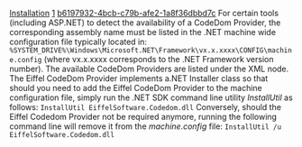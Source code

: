 [[Property:title|Installation]]
[[Property:weight|1]]
[[Property:uuid|b6197932-4bcb-c79b-afe2-1a8f36dbbd7c]]
For certain tools (including ASP.NET) to detect the availability of a CodeDom Provider, the corresponding assembly name must be listed in the .NET machine wide configuration file typically located in: 
<code>%SYSTEM_DRIVE%\Windows\Microsoft.NET\Framework\vx.x.xxxx\CONFIG\machine.config</code>
(where vx.x.xxxx corresponds to the .NET Framework version number). The available CodeDom Providers are listed under the ''<compilers>'' XML node. The Eiffel CodeDom Provider implements a.NET Installer class so that should you need to add the Eiffel CodeDom Provider to the machine configuration file, simply run the .NET SDK command line utility ''InstallUtil'' as follows: 
<code>InstallUtil EiffelSoftware.Codedom.dll</code>
Conversely, should the Eiffel Codedom Provider not be required anymore, running the following command line will remove it from the ''machine.config'' file: 
<code>InstallUtil /u EiffelSoftware.Codedom.dll</code>

{{note| '''Note''': The '''Eiffel for ASP.NET''' installation program will take care of registering and unregistering the Eiffel CodeDom Provider properly. }}

{{seealso| '''See also''': [[Supported Constructs|Supported constructs]]  }}




